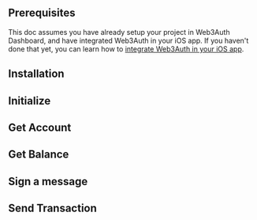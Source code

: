 
## Prerequisites

This doc assumes you have already setup your project in Web3Auth Dashboard, and have integrated Web3Auth in your iOS app. If you haven't done that yet, you can learn how to [integrate Web3Auth in your iOS app](/embedded-wallets/sdk/ios/).

## Installation

<InstallationSnippet />

## Initialize

<InitialisationSnippet />

## Get Account

<GetAccountSnippet />

## Get Balance

<GetBalanceSnippet />

## Sign a message

<SignMessageSnippet />

## Send Transaction

<SendTransactionSnippet />
